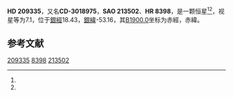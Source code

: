 {{Starbox begin
| name = HD 209335
}}
{{Starbox observe
| epoch = [[J2000.0|J2000.0]]
| constell = {{星座名待查}}<ref name=SIMBAD>{{cite web
 | url=http://simbad.u-strasbg.fr/simbad/sim-id?Ident=HR+8398
 | title=Pulsating variable Star
 | publisher=Centre de Données astronomiques de Strasbourg
 | work=SIMBAD
 | accessdate=2012-07-13
 | archive-date=2016-03-17
 | archive-url=https://web.archive.org/web/20160317080710/http://simbad.u-strasbg.fr/simbad/sim-id?Ident=HR+8398
 | dead-url=no
 }}</ref><ref name=DATA>{{cite web
 | url=http://vizier.u-strasbg.fr/viz-bin/VizieR-5?-out.add=.&-source=5050&-corr=PK=HR&-out.max=9999&HR=8398
 | title=VizieR Detailed Page
 | accessdate=2012-07-13
 | archive-date=2016-03-04
 | archive-url=https://web.archive.org/web/20160304201621/http://vizier.u-strasbg.fr/viz-bin/VizieR-5?-out.add=.&-source=5050&-corr=PK=HR&-out.max=9999&HR=8398
 | dead-url=no
 }}</ref>
| 星官 = 
| ra = {{RA|22|3|17.2}}<ref name=SIMBAD /><ref name=DATA />
| dec = {{DEC|-29|54|15}}<ref name=SIMBAD /><ref name=DATA />
| appmag_v = 7.1<ref name=SIMBAD /><ref name=DATA />
}}
{{Starbox character
| class = F0IIIn<ref name=SIMBAD /><ref name=DATA />
| b-v = 0.32<ref name=SIMBAD /><ref name=DATA />
| u-b = <ref name=SIMBAD /><ref name=DATA />
| r-i = <ref name=SIMBAD /><ref name=DATA />
| variable = 
}}
{{Starbox astrometry
| radial_v = 
| prop_mo_ra = -12
| parallax = 
| p_error = 
}}
{{Starbox catalog
| names =CD-3018975，[[SAO星表|SAO]] 213502，[[HD星表|HD]] 209335，[[HR星表|HR]] 8398}}
{{Starbox reference |Simbad=HR+8398}}
{{Starbox end}}

'''HD 209335'''，又名'''CD-3018975'''，'''SAO 213502'''、'''HR 8398'''，是一颗恒星<ref name=SIMBAD /><ref name=DATA />，视星等为7.1，位于[[銀道座標系|銀經]]18.43，[[銀道座標系|銀緯]]-53.16，其[[B1900.0|B1900.0]]坐标为赤經{{RA|21|57|30.1}}，赤緯{{DEC|-30|-53.16|12}}。

== 参考文献 ==
{{reflist}}

{{star-stub}}

[[Category:HD和HDE天體|209335]]
[[Category:HR天體|8398]]
[[Category:SAO天體|213502]]